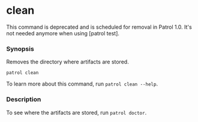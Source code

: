 # clean

<Warning>
  This command is deprecated and is scheduled for removal in Patrol 1.0. It's
  not needed anymore when using [patrol test].
</Warning>

### Synopsis

Removes the directory where artifacts are stored.

```
patrol clean
```

To learn more about this command, run `patrol clean --help`.

### Description

To see where the artifacts are stored, run `patrol doctor`.

[patrol test]: /cli-commands/test
